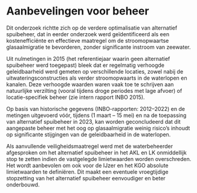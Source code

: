 # Aanbevelingen voor beheer

Dit onderzoek richtte zich op de verdere optimalisatie van alternatief spuibeheer, dat in eerder onderzoek werd geïdentificeerd als een kostenefficiënte en effectieve maatregel om de stroomopwaartse glasaalmigratie te bevorderen, zonder significante instroom van zeewater.

Uit nulmetingen in 2015 (het referentiejaar waarin geen alternatief spuibeheer werd toegepast) bleek dat er regelmatig verhoogde geleidbaarheid werd gemeten op verschillende locaties, zowel nabij de uitwateringsconstructies als verder stroomopwaarts in de waterlopen en kanalen. Deze verhoogde waarden waren vaak toe te schrijven aan natuurlijke verzilting (vooral tijdens droge periodes met lage afvoer) of locatie-specifiek beheer (zie intern rapport INBO 2015).

Op basis van historische gegevens (INBO-rapporten: 2012–2022) en de metingen uitgevoerd vóór, tijdens (1 maart – 15 mei) en na de toepassing van alternatief spuibeheer in 2023, kan worden geconcludeerd dat dit aangepaste beheer met het oog op glasaalmigratie weinig risico’s inhoudt op significante stijgingen van de geleidbaarheid in de waterlopen.

Als aanvullende veiligheidsmaatregel werd met de waterbeheerder afgesproken om het alternatief spuibeheer in het AKL en LK onmiddellijk stop te zetten indien de vastgelegde limietwaarden worden overschreden. Het wordt aanbevolen om ook voor de IJzer en het KGO absolute limietwaarden te definiëren. Dit maakt een eventuele vroegtijdige stopzetting van het alternatief spuibeheer eenvoudiger en beter onderbouwd.
